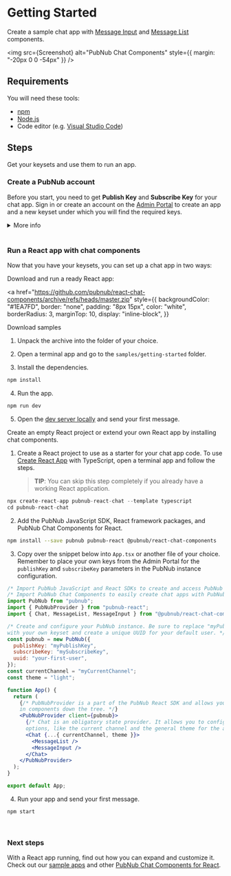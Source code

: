 
<Meta title="Introduction/Getting Started" />

# Getting Started

Create a sample chat app with [Message Input](https://pubnub.github.io/react-chat-components/docs/?path=/docs/components-message-input--default) and [Message List](https://pubnub.github.io/react-chat-components/docs/?path=/docs/components-member-list--default) components.

  <img src={Screenshot} alt="PubNub Chat Components" style={{ margin: "-20px 0 0 -54px" }} />

## Requirements

You will need these tools:

- [npm](https://docs.npmjs.com/cli/v6/commands/npm-install)
- [Node.js](https://nodejs.org/en/download/)
- Code editor (e.g. [Visual Studio Code](https://code.visualstudio.com/download))

## Steps

Get your keysets and use them to run an app. 

### Create a PubNub account

Before you start, you need to get **Publish Key** and **Subscribe Key** for your chat app. Sign in
or create an account on the [Admin Portal](https://dashboard.pubnub.com/) to create an app and a new
keyset under which you will find the required keys.

<details><summary>More info</summary>
<p>

> **TIP**: When you create a new app on the Admin Portal, the first set of keys is generated
> automatically, but a single app can have as many keysets as you like. We recommend that you create
> separate keysets for production and test environments. There are some of the functionalities you
> might need to enable on your keyset depending on the use case, but they won't be required to
> complete this Getting Started guide. These options include:

- [**PRESENCE**](https://www.pubnub.com/docs/sdks/javascript/api-reference/presence) to monitor the
  subscribers of channels and delivers information on their real-time status
- [**STORAGE & PLAYBACK**](https://www.pubnub.com/docs/sdks/javascript/api-reference/storage-and-playback)
  (including correct **Retention**) to persist all messages as they're published.
- [**OBJECTS**](https://www.pubnub.com/docs/sdks/javascript/api-reference/objects) to easily store
  metadata about your application users and channels, and their membership associations, without the
  need to stand up your own databases. When using this feature, make sure you select a geographical
  region corresponding to most users of your application and to have these enabled: **User Metadata
  Events**, **Channel Metadata Events**, and **Membership Events**.

</p>
</details>

<br />

### Run a React app with chat components

Now that you have your keysets, you can set up a chat app in two ways:

<Tabs>
<Tab label="Download a sample app">

Download and run a ready React app:

<a
  href="https://github.com/pubnub/react-chat-components/archive/refs/heads/master.zip"
  style={{
    backgroundColor: "#1EA7FD",
    border: "none",
    padding: "8px 15px",
    color: "white",
    borderRadius: 3,
    marginTop: 10,
    display: "inline-block",
  }}
>
  Download samples
</a>

1. Unpack the archive into the folder of your choice.

2. Open a terminal app and go to the `samples/getting-started` folder.
3. Install the dependencies.

```sh
npm install
```

4. Run the app.

```sh
npm run dev
```

5. Open the [dev server locally](http://localhost:3000) and send your first message.

</Tab>
<Tab label="Create an app">

Create an empty React project or extend your own React app by installing chat components.

1. Create a React project to use as a starter for your chat app code. To use
   [Create React App](https://create-react-app.dev/) with TypeScript, open a terminal app and follow
   the steps.

   > **TIP**: You can skip this step completely if you already have a working React application.

```js
npx create-react-app pubnub-react-chat --template typescript
cd pubnub-react-chat
```

2. Add the PubNub JavaScript SDK, React framework packages, and PubNub Chat Components for React.

```sh
npm install --save pubnub pubnub-react @pubnub/react-chat-components
```

3. Copy over the snippet below into `App.tsx` or another file of your choice. Remember to place your
   own keys from the Admin Portal for the `publishKey` and `subscribeKey` parameters in the PubNub
   instance configuration.

```jsx
/* Import PubNub JavaScript and React SDKs to create and access PubNub instance accross your app. */
/* Import PubNub Chat Components to easily create chat apps with PubNub. */
import PubNub from "pubnub";
import { PubNubProvider } from "pubnub-react";
import { Chat, MessageList, MessageInput } from "@pubnub/react-chat-components";

/* Create and configure your PubNub instance. Be sure to replace "myPublishKey" and "mySubscribeKey"
with your own keyset and create a unique UUID for your default user. */
const pubnub = new PubNub({
  publishKey: "myPublishKey",
  subscribeKey: "mySubscribeKey",
  uuid: "your-first-user",
});
const currentChannel = "myCurrentChannel";
const theme = "light";

function App() {
  return (
    {/* PubNubProvider is a part of the PubNub React SDK and allows you to access PubNub instance
    in components down the tree. */}
    <PubNubProvider client={pubnub}>
      {/* Chat is an obligatory state provider. It allows you to configure some common component
      options, like the current channel and the general theme for the app.*/}
      <Chat {...{ currentChannel, theme }}>
        <MessageList />
        <MessageInput />
      </Chat>
    </PubNubProvider>
  );
}

export default App;
```

4. Run your app and send your first message.

```sh
npm start
```

</Tab>
</Tabs>

<br />

### Next steps

With a React app running, find out how you can expand and customize it. 
Check out our [sample apps](https://pubnub.github.io/react-chat-components/samples) and other [PubNub Chat Components for React](https://pubnub.github.io/react-chat-components/docs/?path=/docs/components-chat-provider--default).
